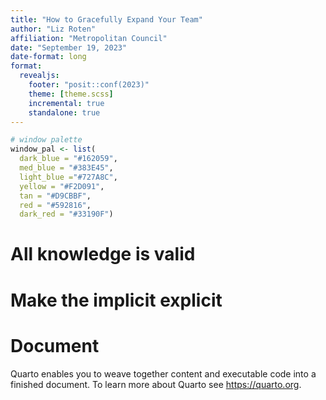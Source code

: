 ```yaml
---
title: "How to Gracefully Expand Your Team"
author: "Liz Roten"
affiliation: "Metropolitan Council"
date: "September 19, 2023"
date-format: long
format: 
  revealjs:
    footer: "posit::conf(2023)"
    theme: [theme.scss]
    incremental: true
    standalone: true
---
```

```r
# window palette
window_pal <- list(
  dark_blue = "#162059",
  med_blue = "#383E45",
  light_blue ="#727A8C",
  yellow = "#F2D091",
  tan = "#D9CBBF",
  red = "#592816",
  dark_red = "#33190F")

```

# All knowledge is valid {background-color="#F2D091"}

# Make the implicit explicit {background-color="#D9CBBF"}

# Document 

Quarto enables you to weave together content and executable code into a finished document. To learn more about Quarto see <https://quarto.org>.
